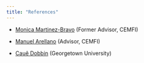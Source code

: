 ```yaml
---
title: "References"
---
```


* [Monica Martinez-Bravo](https://monicamartinezbravo.org/) (Former Advisor, CEMFI)

* [Manuel Arellano](https://www.cemfi.es/~arellano/) (Advisor, CEMFI)

* [Cauê Dobbin](https://cauedobbin.com/) (Georgetown University)
